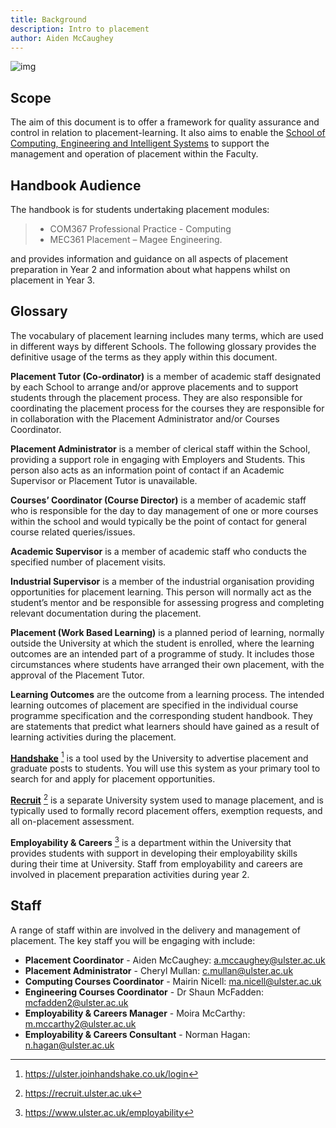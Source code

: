 ```yaml
---
title: Background
description: Intro to placement
author: Aiden McCaughey
---
```


![img](/sceis-placement-handbook/logo-placement.png)

## Scope

The aim of this document is to offer a framework for quality assurance and control in relation to placement-learning. It also aims to enable the [School of Computing, Engineering and Intelligent Systems](https://www.ulster.ac.uk/departments/dvc/cebe/school-of-computing-engineering-and-intelligent-systems) to support the management and operation of placement within the Faculty.

## Handbook Audience

The handbook is for students undertaking placement modules:

> - COM367 Professional Practice - Computing
> - MEC361 Placement – Magee Engineering.

and provides information and guidance on all aspects of placement preparation in Year 2 and information about what happens whilst on placement in Year 3.

## Glossary

The vocabulary of placement learning includes many terms, which are used in different ways by different Schools. The following glossary provides the definitive usage of the terms as they apply within this document.

**Placement Tutor (Co-ordinator)** is a member of academic staff designated by each School to arrange and/or approve placements and to support students through the placement process. They are also responsible for coordinating the placement process for the courses they are responsible for in collaboration with the Placement Administrator and/or Courses Coordinator.

**Placement Administrator** is a member of clerical staff within the School, providing a support role in engaging with Employers and Students. This person also acts as an information point of contact if an Academic Supervisor or Placement Tutor is unavailable.

**Courses’ Coordinator (Course Director)** is a member of academic staff who is responsible for the day to day management of one or more courses within the school and would typically be the point of contact for general course related queries/issues.

**Academic Supervisor** is a member of academic staff who conducts the specified number of placement visits.

**Industrial Supervisor** is a member of the industrial organisation providing opportunities for placement learning. This person will normally act as the student’s mentor and be responsible for assessing progress and completing relevant documentation during the placement.

**Placement (Work Based Learning)** is a planned period of learning, normally outside the University at which the student is enrolled, where the learning outcomes are an intended part of a programme of study. It includes those circumstances where students have arranged their own placement, with the approval of the Placement Tutor.

**Learning Outcomes** are the outcome from a learning process. The intended learning outcomes of placement are specified in the individual course programme specification and the corresponding student handbook. They are statements that predict what learners should have gained as a result of learning activities during the placement.

**[Handshake](https://ulster.joinhandshake.co.uk/login)**  [^1] is a tool used by the University to advertise placement and graduate posts to students. You will use this system as your primary tool to search for and apply for placement opportunities.

**[Recruit](https://recruit.ulster.ac.uk)** [^2] is a separate University system used to manage placement, and is typically used to formally record placement offers, exemption requests, and all on-placement assessment.

**Employability & Careers** [^3] is a department within the University that provides students with support in developing their employability skills during their time at University. Staff from employability and careers are involved in placement preparation activities during year 2.

## Staff

A range of staff within are involved in the delivery and management of placement. The key staff you will be engaging with include:

- **Placement Coordinator** - Aiden McCaughey: a.mccaughey@ulster.ac.uk
- **Placement Administrator** - Cheryl Mullan: c.mullan@ulster.ac.uk
- **Computing Courses Coordinator** - Mairin Nicell: ma.nicell@ulster.ac.uk
- **Engineering Courses Coordinator** - Dr Shaun McFadden: mcfadden2@ulster.ac.uk
- **Employability & Careers Manager** - Moira McCarthy: m.mccarthy2@ulster.ac.uk
- **Employability & Careers Consultant** - Norman Hagan: n.hagan@ulster.ac.uk

[^1]: https://ulster.joinhandshake.co.uk/login
[^2]: https://recruit.ulster.ac.uk
[^3]: https://www.ulster.ac.uk/employability
